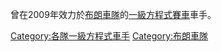 曾在2009年效力於[[布朗車隊|布朗車隊]]的[[一級方程式賽車|一級方程式賽車]]車手。

[[Category:各隊一級方程式車手|Category:各隊一級方程式車手]]
[[Category:布朗車隊|Category:布朗車隊]]